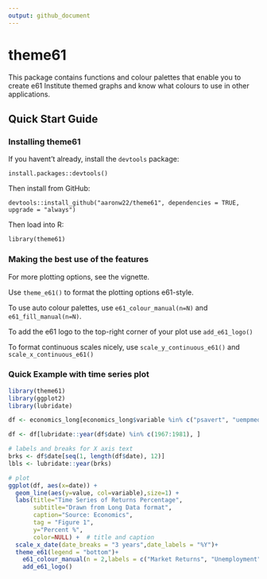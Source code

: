 ```yaml
---
output: github_document
---
```


<!-- readme.md is generated by readme.rmd, please edit that document instead -->

# theme61

This package contains functions and colour palettes that enable you to create e61 Institute themed graphs and know what colours to use in other applications.



## Quick Start Guide

### Installing theme61


If you havent't already, install the `devtools` package:

`install.packages::devtools()`

Then install from GitHub:

`devtools::install_github("aaronw22/theme61", dependencies = TRUE, upgrade = "always")`

Then load into R:

`library(theme61)`


### Making the best use of the features

For more plotting options, see the vignette.

Use `theme_e61()` to format the plotting options e61-style.

To use auto colour palettes, use `e61_colour_manual(n=N)` and `e61_fill_manual(n=N)`.

To add the e61 logo to the top-right corner of your plot use `add_e61_logo()`

To format continuous scales nicely, use `scale_y_continuous_e61()` and `scale_x_continuous_e61()`

### Quick Example with time series plot

```r

library(theme61)
library(ggplot2)
library(lubridate)

df <- economics_long[economics_long$variable %in% c("psavert", "uempmed"), ]

df <- df[lubridate::year(df$date) %in% c(1967:1981), ]

# labels and breaks for X axis text
brks <- df$date[seq(1, length(df$date), 12)]
lbls <- lubridate::year(brks)

# plot
ggplot(df, aes(x=date)) +
  geom_line(aes(y=value, col=variable),size=1) +
  labs(title="Time Series of Returns Percentage",
       subtitle="Drawn from Long Data format",
       caption="Source: Economics",
       tag = "Figure 1",
       y="Percent %",
       color=NULL) +  # title and caption
  scale_x_date(date_breaks = "3 years",date_labels = "%Y")+
  theme_e61(legend = "bottom")+
    e61_colour_manual(n = 2,labels = c("Market Returns", "Unemployment")) +
    add_e61_logo()

```
